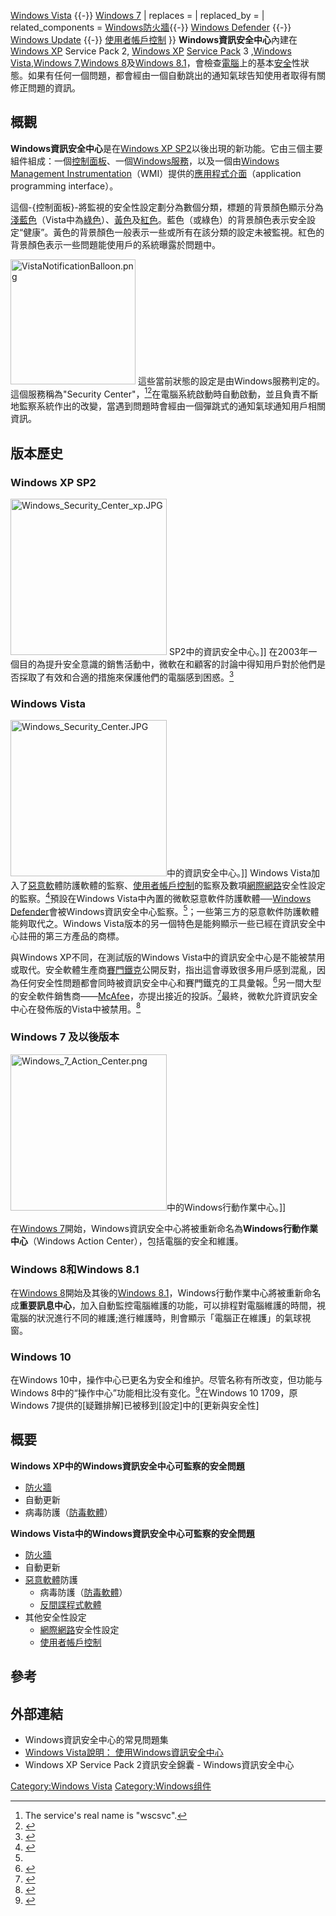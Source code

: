 {{noteTA
|G1=IT
|G2=Windows
}}
{{Infobox Windows component
| name           = 安全性與維護
| logo           =
| logo_size      =
| screenshot     = Windows Security Center on Vista.png
| screenshot_size = 260px
| caption        = [[Windows_Vista|Windows Vista]]中的資訊安全中心
| service_name   = wscsvc
| service_description= Security Center
| included_with  = [[Windows_XP|Windows XP]]（SP2, SP3）{{-}} [[Windows_Vista|Windows Vista]] {{-}} [[Windows_7|Windows 7]]
| replaces       =
| replaced_by    =
| related_components = [[Windows防火牆|Windows防火牆]]{{-}} [[Windows_Defender|Windows Defender]] {{-}} [[Windows_Update|Windows Update]] {{-}} [[使用者帳戶控制|使用者帳戶控制]]
}}
'''Windows資訊安全中心'''內建在[[Windows_XP|Windows XP]] Service Pack 2, [[Windows_XP|Windows XP]] [[Service_Pack|Service Pack]] 3 ,[[Windows_Vista|Windows Vista]],[[Windows_7|Windows 7]],[[Windows_8|Windows 8]]及[[Windows_8.1|Windows 8.1]]，會檢查[[電腦|電腦]]上的基本[[安全|安全]]性狀態。如果有任何一個問題，都會經由一個自動跳出的通知氣球告知使用者取得有關修正問題的資訊。

== 概觀 ==
'''Windows資訊安全中心'''是在[[Windows_XP_SP2|Windows XP SP2]]以後出現的新功能。它由三個主要組件組成：一個[[控制面板|控制面板]]、一個[[Windows服務|Windows服務]]，以及一個由[[Windows_Management_Instrumentation|Windows Management Instrumentation]]（WMI）提供的[[應用程式介面|應用程式介面]]（application programming interface）。

這個-{控制面板}-將監視的安全性設定劃分為數個分類，標題的背景顏色顯示分為[[淺藍色|淺藍色]]（Vista中為[[綠色|綠色]]）、[[黃色|黃色]]及[[紅色|紅色]]。藍色（或綠色）的背景顏色表示安全設定“健康”。黃色的背景顏色一般表示一些或所有在該分類的設定未被監視。紅色的背景顏色表示一些問題能使用戶的系統曝露於問題中。

[[File:VistaNotificationBalloon.png|200px]]
這些當前狀態的設定是由Windows服務判定的。這個服務稱為"Security Center"，<ref>The service's real name is "wscsvc".</ref><ref>{{Cite web |url=http://mightychicken.com/mc/dll-library/wscsvc.dll_5.1.2600.2180%20(xpsp_sp2_rtm.040803-2158).html |title=存档副本 |access-date=2008-04-29 |archive-date=2016-06-03 |archive-url=https://web.archive.org/web/20160603181756/http://mightychicken.com/mc/dll-library/wscsvc.dll_5.1.2600.2180%20%28xpsp_sp2_rtm.040803-2158%29.html |dead-url=no }}</ref>在電腦系統啟動時自動啟動，並且負責不斷地監察系統作出的改變，當遇到問題時會經由一個彈跳式的通知氣球通知用戶相關資訊。

== 版本歷史 ==

=== Windows XP SP2 ===
[[File:Windows_Security_Center_xp.JPG|250px]] SP2中的資訊安全中心。]]
在2003年一個目的為提升安全意識的銷售活動中，微軟在和顧客的討論中得知用戶對於他們是否採取了有效和合適的措施來保護他們的電腦感到困惑。<ref name="vistawp">{{cite web 
 |url=http://www.microsoft.com/downloads/details.aspx?FamilyID=90ec8abb-08c7-4706-b730-9a1f9fcf2d9f&DisplayLang=en 
 |title=Microsoft Windows Security Center: The Voice of Security for Windows Vista 
 |date=2006-10-06 
 |accessdate=2006-10-14 
 |publisher=Microsoft 
 |deadurl=yes 
 |archiveurl=https://web.archive.org/web/20071024025656/http://www.microsoft.com/downloads/details.aspx?FamilyID=90ec8abb-08c7-4706-b730-9a1f9fcf2d9f&displaylang=en 
 |archivedate=2007-10-24 
 }}</ref>

=== Windows Vista ===
[[File:Windows_Security_Center.JPG|250px]]中的資訊安全中心。]]
Windows Vista加入了[[惡意軟件|惡意軟]]體防護軟體的監察、[[使用者帳戶控制|使用者帳戶控制]]的監察及數項[[網際網路|網際網路]]安全性設定的監察。<ref name="synnex">{{Cite web |url=http://www.synnex.com.tw/asp/fae_qaDetail.asp?topic=&group=&parent=&classifyid=01997&seqno=19251&vendor= |title=存档副本 |access-date=2008-04-26 |archive-date=2020-10-24 |archive-url=https://web.archive.org/web/20201024032544/http://www.synnex.com.tw/asp/fae_qaDetail.asp?topic=&group=&parent=&classifyid=01997&seqno=19251&vendor= |dead-url=yes }}</ref>預設在Windows Vista中內置的微軟惡意軟件防護軟體──[[Windows_Defender|Windows Defender]]會被Windows資訊安全中心監察。<ref name="synnex"/>；一些第三方的惡意軟件防護軟體能夠取代之。Windows Vista版本的另一個特色是能夠顯示一些已經在資訊安全中心註冊的第三方產品的商標。

與Windows XP不同，在測試版的Windows Vista中的資訊安全中心是不能被禁用或取代。安全軟體生產商[[賽門鐵克|賽門鐵克]]公開反對，指出這會導致很多用戶感到混亂，因為任何安全性問題都會同時被資訊安全中心和賽門鐵克的工具彙報。<ref>{{cite news
|url=http://arstechnica.com/news.ars/post/20060927-7851.html
|title=Symantec says Vista will "reduce consumer choice"
|author=Jeremy Reimer
|date=2006-09-27
|accessdate=2006-10-14
|publisher=Ars Technica
|archive-date=2008-05-22
|archive-url=https://web.archive.org/web/20080522145931/http://arstechnica.com/news.ars/post/20060927-7851.html
|dead-url=no
}}</ref>另一間大型的安全軟件銷售商——[[McAfee|McAfee]]，亦提出接近的投訴。<ref>{{cite news
|url=http://www.eweek.com/article2/0,1895,2023909,00.asp
|title=McAfee Chides Microsoft Over Vista Security Policies
|last=Hines
|first=Matt
|date=2006-10-03
|publisher=eWeek
}}</ref>最終，微軟允許資訊安全中心在發佈版的Vista中被禁用。<ref>{{cite news
|url=http://www.eweek.com/c/a/Security/Microsoft-Caves-on-Vista-Security/1/
|title=Microsoft Caves on Vista Security
|last=Seltzer
|first=Larry
|publisher=[[eWeek|eWeek]]
|date=2006-10-16
|accessdate=2008-08-13
}}</ref>

=== Windows 7 及以後版本 ===
[[File:Windows_7_Action_Center.png|250px]]中的Windows行動作業中心。]]

在[[Windows_7|Windows 7]]開始，Windows資訊安全中心將被重新命名為'''Windows行動作業中心'''（Windows Action Center），包括電腦的安全和維護。

=== Windows 8和Windows 8.1 ===
在[[Windows_8|Windows 8]]開始及其後的[[Windows_8.1|Windows 8.1]]，Windows行動作業中心將被重新命名成'''重要訊息中心'''，加入自動監控電腦維護的功能，可以排程對電腦維護的時間，視電腦的狀況進行不同的維護;進行維護時，則會顯示「電腦正在維護」的氣球視窗。
===Windows 10===
在Windows 10中，操作中心已更名为安全和维护。尽管名称有所改变，但功能与Windows 8中的“操作中心”功能相比没有变化。<ref>{{Cite web|url = http://microsoft-news.com/action-center-is-now-security-and-maintenance-on-windows-10/|title = Action Center is now Security and Maintenance on Windows 10|date = 29 December 2014|accessdate = 12 July 2015|website = Microsoft News|publisher = Microsoft News|last = Hassan|first = Mehedi|archive-date = 2016-02-09|archive-url = https://web.archive.org/web/20160209200354/http://microsoft-news.com/action-center-is-now-security-and-maintenance-on-windows-10/|dead-url = no}}</ref>在Windows 10 1709，原Windows 7提供的[疑難排解]已被移到[設定]中的[更新與安全性]

== 概要 ==
'''Windows XP中的Windows資訊安全中心可監察的安全問題'''
* [[防火牆|防火牆]]
*自動更新
*病毒防護（[[防毒軟體|防毒軟體]]）
'''Windows Vista中的Windows資訊安全中心可監察的安全問題'''
* [[防火牆|防火牆]]
*自動更新
* [[惡意軟體|惡意軟體]]防護
**病毒防護（[[防毒軟體|防毒軟體]]）
** [[反間諜程式軟體|反間諜程式軟體]]
*其他安全性設定
** [[網際網路|網際網路]]安全性設定
** [[使用者帳戶控制|使用者帳戶控制]]

== 參考 ==
<references />

== 外部連結 ==
*  Windows資訊安全中心的常見問題集{{zh-hant}}
* [http://windowshelp.microsoft.com/Windows/zh-TW/Help/c5e78ee2-b00a-444d-8c57-e29bda8768a81028.mspx Windows Vista說明： 使用Windows資訊安全中心]{{Wayback|url=http://windowshelp.microsoft.com/Windows/zh-TW/Help/c5e78ee2-b00a-444d-8c57-e29bda8768a81028.mspx |date=20090615123319 }}{{zh-hant}}
*  Windows XP Service Pack 2資訊安全錦囊 - Windows資訊安全中心{{zh-hant}}
{{視窗應用程式}}

[[Category:Windows_Vista|Category:Windows Vista]]
[[Category:Windows组件|Category:Windows组件]]
